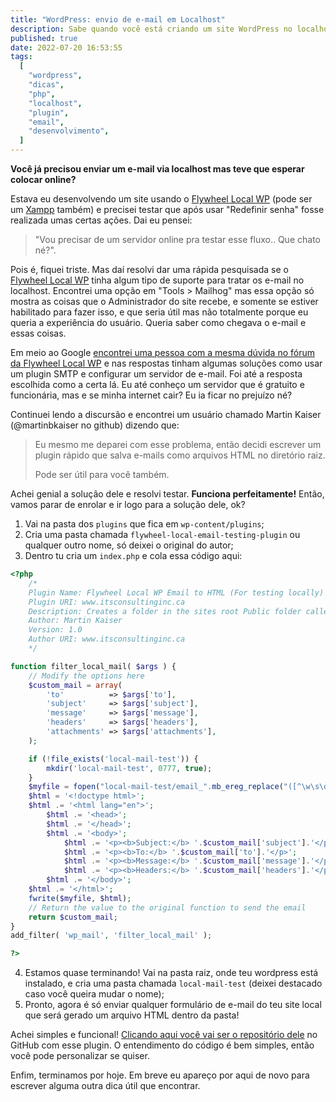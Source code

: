 ```yaml
---
title: "WordPress: envio de e-mail em Localhost"
description: Sabe quando você está criando um site WordPress no localhost e coloca um formulário projetado para enviar uma notificação por e-mail mas precisa esperar colocar online para testar? Então, vou te mostrar como enviar e-mail em localhost duma maneira simples e fácil.
published: true
date: 2022-07-20 16:53:55
tags:
  [
    "wordpress",
    "dicas",
    "php",
    "localhost",
    "plugin",
    "email",
    "desenvolvimento",
  ]
---
```


**Você já precisou enviar um e-mail via localhost mas teve que esperar colocar online?**

Estava eu desenvolvendo um site usando o [Flywheel Local WP](https://localwp.com/) (pode ser um [Xampp](https://www.apachefriends.org/) também) e precisei testar que após usar "Redefinir senha" fosse realizada umas certas ações. Dai eu pensei:

> "Vou precisar de um servidor online pra testar esse fluxo.. Que chato né?".

Pois é, fiquei triste. Mas daí resolvi dar uma rápida pesquisada se o [Flywheel Local WP](https://localwp.com/) tinha algum tipo de suporte para tratar os e-mail no localhost. Encontrei uma opção em "Tools > Mailhog" mas essa opção só mostra as coisas que o Administrador do site recebe, e somente se estiver habilitado para fazer isso, e que seria útil mas não totalmente porque eu queria a experiência do usuário. Queria saber como chegava o e-mail e essas coisas.

Em meio ao Google [encontrei uma pessoa com a mesma dúvida no fórum da ](https://community.localwp.com/t/php-mail-from-local/6174)[Flywheel Local WP](https://localwp.com/)[](https://community.localwp.com/t/php-mail-from-local/6174) e nas respostas tinham algumas soluções como usar um plugin SMTP e configurar um servidor de e-mail. Foi até a resposta escolhida como a certa lá. Eu até conheço um servidor que é gratuito e funcionária, mas e se minha internet cair? Eu ia ficar no prejuízo né?

Continuei lendo a discursão e encontrei um usuário chamado Martin Kaiser (@martinbkaiser no github) dizendo que:

> Eu mesmo me deparei com esse problema, então decidi escrever um plugin rápido que salva e-mails como arquivos HTML no diretório raiz.
>
> Pode ser útil para você também.

Achei genial a solução dele e resolvi testar. **Funciona perfeitamente!** Então, vamos parar de enrolar e ir logo para a solução dele, ok?

1. Vai na pasta dos `plugins` que fica em `wp-content/plugins`;
2. Cria uma pasta chamada `flywheel-local-email-testing-plugin` ou qualquer outro nome, só deixei o original do autor;
3. Dentro tu cria um `index.php` e cola essa código aqui:

```php /local-mail-test/
<?php
    /*
    Plugin Name: Flywheel Local WP Email to HTML (For testing locally)
    Plugin URI: www.itsconsultinginc.ca
    Description: Creates a folder in the sites root Public folder called /local-mail-test/. Any emails sent from the site will be saved as HTML files in there with a timestamp.
    Author: Martin Kaiser
    Version: 1.0
    Author URI: www.itsconsultinginc.ca
    */

function filter_local_mail( $args ) {
    // Modify the options here
    $custom_mail = array(
        'to'          => $args['to'],
        'subject'     => $args['subject'],
        'message'     => $args['message'],
        'headers'     => $args['headers'],
        'attachments' => $args['attachments'],
    );

    if (!file_exists('local-mail-test')) {
    	mkdir('local-mail-test', 0777, true);
	}
    $myfile = fopen("local-mail-test/email_".mb_ereg_replace("([^\w\s\d\-_~,;\[\]\(\).])", '', $custom_mail['subject'])."_".date('m-d-Y_h-i-s').".html", "w");
    $html = '<!doctype html>';
    $html .= '<html lang="en">';
	    $html .= '<head>';
	    $html .= '</head>';
    	$html .= '<body>';
    		$html .= '<p><b>Subject:</b> '.$custom_mail['subject'].'</p>';
    		$html .= '<p><b>To:</b> '.$custom_mail['to'].'</p>';
    		$html .= '<p><b>Message:</b> '.$custom_mail['message'].'</p>';
    		$html .= '<p><b>Headers:</b> '.$custom_mail['headers'].'</p>';
    	$html .= '</body>';
    $html .= '</html>';
    fwrite($myfile, $html);
    // Return the value to the original function to send the email
    return $custom_mail;
}
add_filter( 'wp_mail', 'filter_local_mail' );

?>
```

4. Estamos quase terminando! Vai na pasta raiz, onde teu wordpress está instalado, e cria uma pasta chamada `local-mail-test` (deixei destacado caso você queira mudar o nome);
5. Pronto, agora é só enviar qualquer formulário de e-mail do teu site local que será gerado um arquivo HTML dentro da pasta!

Achei simples e funcional! [Clicando aqui você vai ser o repositório dele](https://github.com/martinbkaiser/flywheel-local-email-testing-plugin) no GitHub com esse plugin. O entendimento do código é bem simples, então você pode personalizar se quiser.

Enfim, terminamos por hoje. Em breve eu apareço por aqui de novo para escrever alguma outra dica útil que encontrar.

